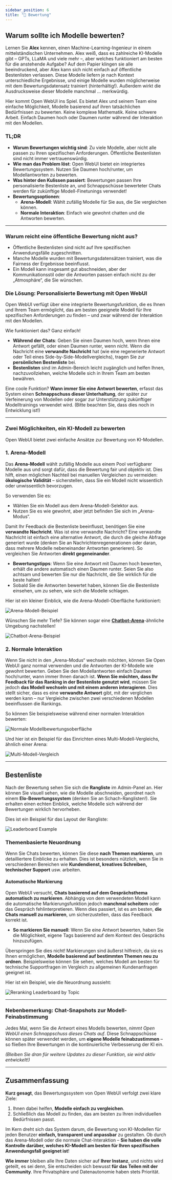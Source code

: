 ```yaml
---
sidebar_position: 6
title: "📝 Bewertung"
---
```



## Warum sollte ich Modelle bewerten?

Lernen Sie **Alex** kennen, einen Machine-Learning-Ingenieur in einem mittelständischen Unternehmen. Alex weiß, dass es zahlreiche KI-Modelle gibt – GPTs, LLaMA und viele mehr –, aber welches funktioniert am besten für die anstehende Aufgabe? Auf dem Papier klingen sie alle beeindruckend, aber Alex kann sich nicht einfach auf öffentliche Bestenlisten verlassen. Diese Modelle liefern je nach Kontext unterschiedliche Ergebnisse, und einige Modelle wurden möglicherweise mit dem Bewertungsdatensatz trainiert (hinterhältig!). Außerdem wirkt die Ausdrucksweise dieser Modelle manchmal ... merkwürdig.

Hier kommt Open WebUI ins Spiel. Es bietet Alex und seinem Team eine einfache Möglichkeit, Modelle basierend auf ihren tatsächlichen Bedürfnissen zu bewerten. Keine komplexe Mathematik. Keine schwere Arbeit. Einfach Daumen hoch oder Daumen runter während der Interaktion mit den Modellen.

### TL;DR

- **Warum Bewertungen wichtig sind**: Zu viele Modelle, aber nicht alle passen zu Ihren spezifischen Anforderungen. Öffentliche Bestenlisten sind nicht immer vertrauenswürdig.
- **Wie man das Problem löst**: Open WebUI bietet ein integriertes Bewertungssystem. Nutzen Sie Daumen hoch/runter, um Modellantworten zu bewerten.
- **Was hinter den Kulissen passiert**: Bewertungen passen Ihre personalisierte Bestenliste an, und Schnappschüsse bewerteter Chats werden für zukünftige Modell-Finetunings verwendet!
- **Bewertungsoptionen**: 
  - **Arena-Modell**: Wählt zufällig Modelle für Sie aus, die Sie vergleichen können.
  - **Normale Interaktion**: Einfach wie gewohnt chatten und die Antworten bewerten.

---

### Warum reicht eine öffentliche Bewertung nicht aus?

- Öffentliche Bestenlisten sind nicht auf Ihre spezifischen Anwendungsfälle zugeschnitten.
- Manche Modelle wurden mit Bewertungsdatensätzen trainiert, was die Fairness der Ergebnisse beeinflusst.
- Ein Modell kann insgesamt gut abschneiden, aber der Kommunikationsstil oder die Antworten passen einfach nicht zu der „Atmosphäre“, die Sie wünschen.

### Die Lösung: Personalisierte Bewertung mit Open WebUI

Open WebUI verfügt über eine integrierte Bewertungsfunktion, die es Ihnen und Ihrem Team ermöglicht, das am besten geeignete Modell für Ihre spezifischen Anforderungen zu finden – und zwar während der Interaktion mit den Modellen.

Wie funktioniert das? Ganz einfach!

- **Während der Chats**: Geben Sie einen Daumen hoch, wenn Ihnen eine Antwort gefällt, oder einen Daumen runter, wenn nicht. Wenn die Nachricht eine **verwandte Nachricht** hat (wie eine regenerierte Antwort oder Teil eines Side-by-Side-Modellvergleichs), tragen Sie zur **persönlichen Bestenliste** bei.
- **Bestenlisten** sind im Admin-Bereich leicht zugänglich und helfen Ihnen, nachzuvollziehen, welche Modelle sich in Ihrem Team am besten bewähren.

Eine coole Funktion? **Wann immer Sie eine Antwort bewerten**, erfasst das System einen **Schnappschuss dieser Unterhaltung**, der später zur Verfeinerung von Modellen oder sogar zur Unterstützung zukünftiger Modelltrainings verwendet wird. (Bitte beachten Sie, dass dies noch in Entwicklung ist!)

---

### Zwei Möglichkeiten, ein KI-Modell zu bewerten

Open WebUI bietet zwei einfache Ansätze zur Bewertung von KI-Modellen.

### **1. Arena-Modell**

Das **Arena-Modell** wählt zufällig Modelle aus einem Pool verfügbarer Modelle aus und sorgt dafür, dass die Bewertung fair und objektiv ist. Dies hilft, einen möglichen Nachteil bei manuellen Vergleichen zu vermeiden: **ökologische Validität** – sicherstellen, dass Sie ein Modell nicht wissentlich oder unwissentlich bevorzugen.

So verwenden Sie es:
- Wählen Sie ein Modell aus dem Arena-Modell-Selektor aus.
- Nutzen Sie es wie gewohnt, aber jetzt befinden Sie sich im „Arena-Modus“.
  
Damit Ihr Feedback die Bestenliste beeinflusst, benötigen Sie eine **verwandte Nachricht**. Was ist eine verwandte Nachricht? Eine verwandte Nachricht ist einfach eine alternative Antwort, die durch die gleiche Abfrage generiert wurde (denken Sie an Nachrichtenregenerationen oder daran, dass mehrere Modelle nebeneinander Antworten generieren). So vergleichen Sie Antworten **direkt gegeneinander**.

- **Bewertungstipps**: Wenn Sie eine Antwort mit Daumen hoch bewerten, erhält die andere automatisch einen Daumen runter. Seien Sie also achtsam und bewerten Sie nur die Nachricht, die Sie wirklich für die beste halten!
- Sobald Sie die Antworten bewertet haben, können Sie die Bestenliste einsehen, um zu sehen, wie sich die Modelle schlagen.

Hier ist ein kleiner Einblick, wie die Arena-Modell-Oberfläche funktioniert:

![Arena-Modell-Beispiel](/images/evaluation/arena.png)

Wünschen Sie mehr Tiefe? Sie können sogar eine [**Chatbot-Arena**](https://lmarena.ai/)-ähnliche Umgebung nachstellen!

![Chatbot-Arena-Beispiel](/images/evaluation/arena-many.png)

### **2. Normale Interaktion**

Wenn Sie nicht in den „Arena-Modus“ wechseln möchten, können Sie Open WebUI ganz normal verwenden und die Antworten der KI-Modelle wie gewohnt bewerten. Geben Sie den Modellantworten einfach Daumen hoch/runter, wann immer Ihnen danach ist. **Wenn Sie möchten, dass Ihr Feedback für das Ranking in der Bestenliste genutzt wird**, müssen Sie jedoch **das Modell wechseln und mit einem anderen interagieren**. Dies stellt sicher, dass es eine **verwandte Antwort** gibt, mit der verglichen werden kann – nur Vergleiche zwischen zwei verschiedenen Modellen beeinflussen die Rankings.

So können Sie beispielsweise während einer normalen Interaktion bewerten:

![Normale Modellbewertungsoberfläche](/images/evaluation/normal.png)

Und hier ist ein Beispiel für das Einrichten eines Multi-Modell-Vergleichs, ähnlich einer Arena:

![Multi-Modell-Vergleich](/images/evaluation/normal-many.png)

---

## Bestenliste

Nach der Bewertung sehen Sie sich die **Rangliste** im Admin-Panel an. Hier können Sie visuell sehen, wie die Modelle abschneiden, geordnet nach einem **Elo-Bewertungssystem** (denken Sie an Schach-Ranglisten!). Sie erhalten einen echten Einblick, welche Modelle sich während der Bewertungen wirklich hervorheben.

Dies ist ein Beispiel für das Layout der Rangliste:

![Leaderboard Example](/images/evaluation/leaderboard.png)

### Themenbasierte Neuordnung

Wenn Sie Chats bewerten, können Sie diese **nach Themen markieren**, um detailliertere Einblicke zu erhalten. Dies ist besonders nützlich, wenn Sie in verschiedenen Bereichen wie **Kundendienst, kreatives Schreiben, technischer Support** usw. arbeiten.

#### Automatische Markierung
Open WebUI versucht, **Chats basierend auf dem Gesprächsthema automatisch zu markieren**. Abhängig von dem verwendeten Modell kann die automatische Markierungsfunktion jedoch **manchmal scheitern** oder das Gespräch fehlinterpretieren. Wenn dies passiert, ist es am besten, **die Chats manuell zu markieren**, um sicherzustellen, dass das Feedback korrekt ist.

- **So markieren Sie manuell**: Wenn Sie eine Antwort bewerten, haben Sie die Möglichkeit, eigene Tags basierend auf dem Kontext des Gesprächs hinzuzufügen.
  
Überspringen Sie dies nicht! Markierungen sind äußerst hilfreich, da sie es Ihnen ermöglichen, **Modelle basierend auf bestimmten Themen neu zu ordnen**. Beispielsweise können Sie sehen, welches Modell am besten für technische Supportfragen im Vergleich zu allgemeinen Kundenanfragen geeignet ist.

Hier ist ein Beispiel, wie die Neuordnung aussieht:

![Reranking Leaderboard by Topic](/images/evaluation/leaderboard-reranked.png)

---

### Nebenbemerkung: Chat-Snapshots zur Modell-Feinabstimmung

Jedes Mal, wenn Sie die Antwort eines Modells bewerten, *nimmt Open WebUI einen Schnappschuss dieses Chats auf*. Diese Schnappschüsse können später verwendet werden, um **eigene Modelle feinabzustimmen** – so fließen Ihre Bewertungen in die kontinuierliche Verbesserung der KI ein.

*(Bleiben Sie dran für weitere Updates zu dieser Funktion, sie wird aktiv entwickelt!)*

---

## Zusammenfassung

**Kurz gesagt**, das Bewertungssystem von Open WebUI verfolgt zwei klare Ziele:
1. Ihnen dabei helfen, **Modelle einfach zu vergleichen**.
2. Schließlich das Modell zu finden, das am besten zu Ihren individuellen Bedürfnissen passt.

Im Kern dreht sich das System darum, die Bewertung von KI-Modellen für jeden Benutzer **einfach, transparent und anpassbar** zu gestalten. Ob durch das Arena-Modell oder die normale Chat-Interaktion – **Sie haben die volle Kontrolle darüber, welches KI-Modell am besten für Ihren spezifischen Anwendungsfall geeignet ist**!

**Wie immer** bleiben alle Ihre Daten sicher auf **Ihrer Instanz**, und nichts wird geteilt, es sei denn, Sie entscheiden sich bewusst **für das Teilen mit der Community**. Ihre Privatsphäre und Datenautonomie haben stets Priorität.